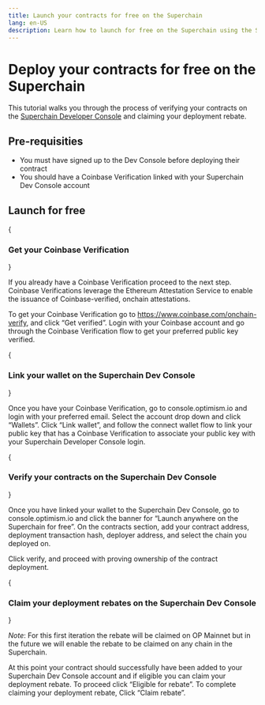 ```yaml
---
title: Launch your contracts for free on the Superchain
lang: en-US
description: Learn how to launch for free on the Superchain using the Superchain Developer Console
---
```



# Deploy your contracts for free on the Superchain

This tutorial walks you through the process of verifying your contracts on the [Superchain Developer Console](https://console.optimism.io) and claiming your deployment rebate.

## Pre-requisities

*   You must have signed up to the Dev Console before deploying their contract
*   You should have a Coinbase Verification linked with your Superchain Dev Console account

## Launch for free

<Steps>
{<h3>Get your Coinbase Verification</h3>}

If you already have a Coinbase Verification proceed to the next step. Coinbase Verifications leverage the Ethereum Attestation Service to enable the issuance of Coinbase-verified, onchain attestations.

To get your Coinbase Verification go to https://www.coinbase.com/onchain-verify, and click “Get verified”. Login with your Coinbase account and go through the Coinbase Verification flow to get your preferred public key verified. 

{<h3>Link your wallet on the Superchain Dev Console</h3>}

Once you have your Coinbase Verification, go to console.optimism.io and login with your preferred email. Select the account drop down and click “Wallets”. Click “Link wallet”, and follow the connect wallet flow to link your public key that has a Coinbase Verification to associate your public key with your Superchain Developer Console login.

{<h3>Verify your contracts on the Superchain Dev Console</h3>}

Once you have linked your wallet to the Superchain Dev Console, go to console.optimism.io and click the banner for “Launch anywhere on the Superchain for free”. On the contracts section, add your contract address, deployment transaction hash, deployer address, and select the chain you deployed on. 

Click verify, and proceed with proving ownership of the contract deployment.

{<h3>Claim your deployment rebates on the Superchain Dev Console</h3>}

*Note*: For this first iteration the rebate will be claimed on OP Mainnet but in the future we will enable the rebate to be claimed on any chain in the Superchain. 

At this point your contract should successfully have been added to your Superchain Dev Console account and if eligible you can claim your deployment rebate. To proceed click “Eligible for rebate”. To complete claiming your deployment rebate, Click “Claim rebate”. 

